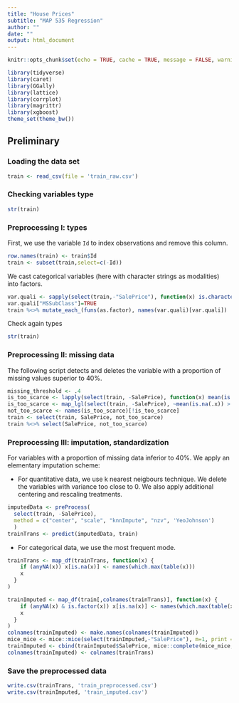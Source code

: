 ```yaml
---
title: "House Prices"
subtitle: "MAP 535 Regression"
author: ""
date: ""
output: html_document
---
```


```r
knitr::opts_chunk$set(echo = TRUE, cache = TRUE, message = FALSE, warning = FALSE)

library(tidyverse)
library(caret)
library(GGally)
library(lattice)
library(corrplot)
library(magrittr)
library(xgboost)
theme_set(theme_bw())
```

## Preliminary

### Loading the data set

```r
train <- read_csv(file = 'train_raw.csv')
```



### Checking variables type

```r
str(train)
```

### Preprocessing I: types

First, we use the variable `Id` to index observations and remove this column.

```r
row.names(train) <- train$Id
train <- subset(train,select=c(-Id))
```

We cast categorical variables (here with character strings as modalities) into factors.

```r
var.quali <- sapply(select(train,-"SalePrice"), function(x) is.character(x))
var.quali["MSSubClass"]=TRUE
train %<>% mutate_each_(funs(as.factor), names(var.quali)[var.quali])
```

Check again types
```r
str(train)
```



### Preprocessing II: missing data

The following script detects and deletes the variable with a proportion of missing values superior to 40%.

```r
missing_threshold <- .4
is_too_scarce <- lapply(select(train, -SalePrice), function(x) mean(is.na(x)) > missing_threshold)
is_too_scarce <- map_lgl(select(train, -SalePrice), ~mean(is.na(.x)) > missing_threshold)
not_too_scarce <- names(is_too_scarce)[!is_too_scarce]
train <- select(train, SalePrice, not_too_scarce)
train %<>% select(SalePrice, not_too_scarce)
```

### Preprocessing III: imputation, standardization

For variables with a proportion of missing data inferior to 40%. We apply an elementary imputation scheme:

  - For quantitative data, we use k nearest neigbours technique. We delete the variables with variance too close to 0. We also apply additional centering and rescaling treatments.


```r
imputedData <- preProcess(
  select(train, -SalePrice),
  method = c("center", "scale", "knnImpute", "nzv", 'YeoJohnson')
  )
trainTrans <- predict(imputedData, train)
```

  - For categorical data, we use the most frequent mode.

```r
trainTrans <- map_df(trainTrans, function(x) {
    if (anyNA(x)) x[is.na(x)] <- names(which.max(table(x)))
    x
  }
)
```

```r
trainImputed <- map_df(train[,colnames(trainTrans)], function(x) {
    if (anyNA(x) & is.factor(x)) x[is.na(x)] <- names(which.max(table(x)))
    x
  }
)
colnames(trainImputed) <- make.names(colnames(trainImputed))
mice_mice <- mice::mice(select(trainImputed,-"SalePrice"), m=1, print = FALSE)
trainImputed <- cbind(trainImputed$SalePrice, mice::complete(mice_mice,1))
colnames(trainImputed) <- colnames(trainTrans)
```

### Save the preprocessed data
```r
write.csv(trainTrans, 'train_preprocessed.csv')
write.csv(trainImputed, 'train_imputed.csv')
```

